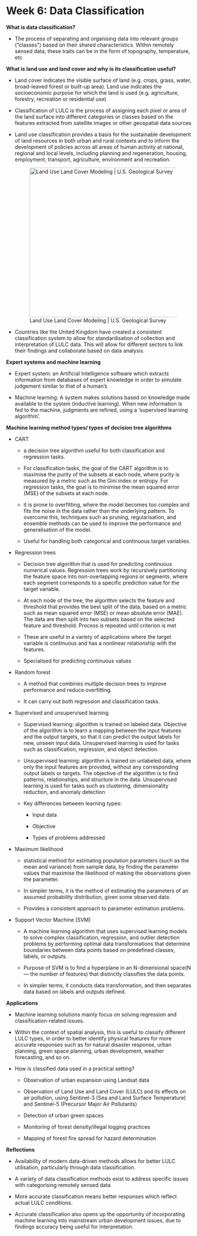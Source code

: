 # Week 6: Data Classification

**What is data classification?**

-   The process of separating and organising data into relevant groups ("classes") based on their shared characteristics. Within remotely sensed data, these traits can be in the form of topography, temperature, etc

**What is land use and land cover and why is its classification useful?**

-   Land cover indicates the visible surface of land (e.g. crops, grass, water, broad-leaved forest or built-up area). Land use indicates the socioeconomic purpose for which the land is used (e.g. agriculture, forestry, recreation or residential use)

-   Classification of LULC is the process of assigning each pixel or area of the land surface into different categories or classes based on the features extracted from satellite images or other geospatial data sources

-   Land use classification provides a basis for the sustainable development of land resources in both urban and rural contexts and to inform the development of policies across all areas of human activity at national, regional and local levels, including planning and regeneration, housing, employment, transport, agriculture, environment and recreation.

    ![Land Use Land Cover Modeling \| U.S. Geological Survey](https://d9-wret.s3.us-west-2.amazonaws.com/assets/palladium/production/s3fs-public/styles/info_block/public/thumbnails/image/projected_lulc_a1b.jpg?itok=KW0TeHxs){alt="Land Use Land Cover Modeling | U.S. Geological Survey" width="406"}

-   Countries like the United Kingdom have created a consistent classification system to allow for standardisation of collection and interpretation of LULC data. This will allow for different sectors to link their findings and collaborate based on data analysis.

**Expert systems and machine learning**

-   Expert system: an Artificial Intelligence software which extracts information from databases of expert knowledge in order to simulate judgement similar to that of a human's

-   Machine learning: A system makes solutions based on knowledge made available to the system (inductive learning). When new information is fed to the machine, judgments are refined, using a 'supervised learning algorithm'.

**Machine learning method types/ types of decision tree algorithms**

-   CART

    -   a decision tree algorithm useful for both classification and regression tasks. 

    -   For classification tasks, the goal of the CART algorithm is to maximise the purity of the subsets at each node, where purity is measured by a metric such as the Gini index or entropy. For regression tasks, the goal is to minimise the mean squared error (MSE) of the subsets at each node.

    -   it is prone to overfitting, where the model becomes too complex and fits the noise in the data rather than the underlying pattern. To overcome this, techniques such as pruning, regularisation, and ensemble methods can be used to improve the performance and generalisation of the model.

    -   Useful for handling both categorical and continuous target variables.

-   Regression trees

    -   Decision tree algorithm that is used for predicting continuous numerical values. Regression trees work by recursively partitioning the feature space into non-overlapping regions or segments, where each segment corresponds to a specific prediction value for the target variable.

    -   At each node of the tree, the algorithm selects the feature and threshold that provides the best split of the data, based on a metric such as mean squared error (MSE) or mean absolute error (MAE). The data are then split into two subsets based on the selected feature and threshold. Process is repeated until criterion is met

    -   These are useful in a variety of applications where the target variable is continuous and has a nonlinear relationship with the features.

    -   Specialised for predicting continuous values

-   Random forest

    -   A method that combines multiple decision trees to improve performance and reduce overfitting.

    -   It can carry out both regression and classification tasks. 

-   Supervised and unsupervised learning

    -   Supervised learning: algorithm is trained on labeled data. Objective of the algorithm is to learn a mapping between the input features and the output targets, so that it can predict the output labels for new, unseen input data. Unsupervised learning is used for tasks such as classification, regression, and object detection.

    -   Unsupervised learning: algorithm is trained on unlabeled data, where only the input features are provided, without any corresponding output labels or targets. The objective of the algorithm is to find patterns, relationships, and structure in the data. Unsupervised learning is used for tasks such as clustering, dimensionality reduction, and anomaly detection

    -   Key differences between learning types:

        -   Input data

        -   Objective

        -   Types of problems addressed

-   Maximum likelihood

    -   statistical method for estimating population parameters (such as the mean and variance) from sample data, by finding the parameter values that maximise the likelihood of making the observations given the parameter.

    -   In simpler terms, it is the method of estimating the parameters of an assumed probability distribution, given some observed data.

    -   Provides a consistent approach to parameter estimation problems.

-   Support Vector Machine (SVM)

    -   A machine learning algorithm that uses supervised learning models to solve complex classification, regression, and outlier detection problems by performing optimal data transformations that determine boundaries between data points based on predefined classes, labels, or outputs.

    -   Purpose of SVM is to find a hyperplane in an N-dimensional space(N --- the number of features) that distinctly classifies the data points.

    -   In simpler terms, it conducts data transformation, and then separates data based on labels and outputs defined. \

**Applications**

-   Machine learning solutions mainly focus on solving regression and classification-related issues.

-   Within the context of spatial analysis, this is useful to classify different LULC types, in order to better identify physical features for more accurate responses such as for natural disaster response, urban planning, green space planning, urban development, weather forecasting, and so on.

-   How is classified data used in a practical setting?

    -   Observation of urban expansion using Landsat data

    -   Observation of Land Use and Land Cover (LULC) and its effects on air pollution, using Sentinel-3 (Sea and Land Surface Temperature) and Sentinel-5 (Precursor Major Air Pollutants)

    -   Detection of urban green spaces

    -   Monitoring of forest density/illegal logging practices

    -   Mapping of forest fire spread for hazard determination\

**Reflections**

-   Availability of modern data-driven methods allows for better LULC utilisation, particularly through data classification.

-   A variety of data classification methods exist to address specific issues with categorising remotely sensed data

-   More accurate classification means better responses which reflect actual LULC conditions.

-   Accurate classification also opens up the opportunity of incorporating machine learning into mainstream urban development issues, due to findings accuracy being useful for interpretation.
